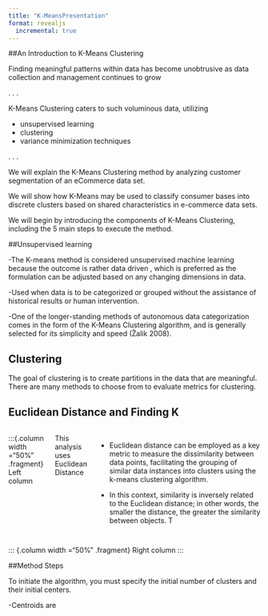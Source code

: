 ```yaml
---
title: "K-MeansPresentation"
format: revealjs
  incremental: true 
---
```


##An Introduction to K-Means Clustering

::: incremental
Finding meaningful patterns within data has become unobtrusive as data collection and management continues to grow

. . .

K-Means Clustering caters to such voluminous data, utilizing

-   unsupervised learning
-   clustering
-   variance minimization techniques

. . .

We will explain the K-Means Clustering method by analyzing customer segmentation of an eCommerce data set.

We will show how K-Means may be used to classify consumer bases into discrete clusters based on shared characteristics in e-commerce data sets.

We will begin by introducing the components of K-Means Clustering, including the 5 main steps to execute the method.

##Unsupervised learning

-The K-means method is considered unsupervised machine learning because the outcome is rather data driven , which is preferred as the formulation can be adjusted based on any changing dimensions in data.

-Used when data is to be categorized or grouped without the assistance of historical results or human intervention.

-One of the longer-standing methods of autonomous data categorization comes in the form of the K-Means Clustering algorithm, and is generally selected for its simplicity and speed (Žalik 2008).

## Clustering

The goal of clustering is to create partitions in the data that are meaningful.
There are many methods to choose from to evaluate metrics for clustering.


## Euclidean Distance and Finding K

::: columns
:::{.column width ="50%" .fragment} Left column

This analysis uses Euclidean Distance

- Euclidean distance can be employed as a key metric to measure the dissimilarity between data points, facilitating the grouping of similar data instances into clusters using the k-means clustering algorithm. 

- In this context, similarity is inversely related to the Euclidean distance; in other words, the smaller the distance, the greater the similarity between objects. T

:::

::: {.column width ="50%" .fragment} Right column :::
:::

##Method Steps

To initiate the algorithm, you must specify the initial number of clusters 
 and their initial centers.
 
-Centroids are
